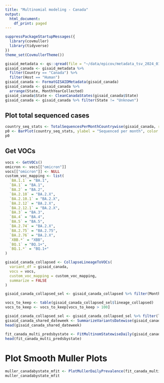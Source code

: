 ```yaml
---
title: "Multinomial modeling - Canada"
output:
  html_document:
    df_print: paged
---
```



```r
suppressPackageStartupMessages({
  library(covmuller)
  library(tidyverse)
})
theme_set(CovmullerTheme())
```

```r
gisaid_metadata <- qs::qread(file = "~/data/epicov/metadata_tsv_2024_01_04.qs")
gisaid_canada <- gisaid_metadata %>%
  filter(Country == "Canada") %>%
  filter(Host == "Human")
gisaid_canada <- FormatGISAIDMetadata(gisaid_canada)
gisaid_canada <- gisaid_canada %>%
  arrange(State, MonthYearCollected)
gisaid_canada$State <- CleanCanadaStates(gisaid_canada$State)
gisaid_canada <- gisaid_canada %>% filter(State != "Unknown")
```
## Plot total sequenced cases


```r
country_seq_stats <- TotalSequencesPerMonthCountrywise(gisaid_canada, rename_country_as_state = TRUE)
p0 <- BarPlot(country_seq_stats, ylabel = "Sequenced per month", color = "slateblue1", label_si = TRUE, xangle = 90, title = "Canada")
p0
```

## Get VOCs

```r
vocs <- GetVOCs()
omicron <- vocs[["omicron"]]
vocs[["omicron"]] <- NULL
custom_voc_mapping <- list(
  `BA.1.1` = "BA.1",
  `BA.1` = "BA.1",
  `BA.2` = "BA.2",
  `BA.2.10` = "BA.2.X",
  `BA.2.10.1` = "BA.2.X",
  `BA.2.12` = "BA.2.X",
  `BA.2.12.1` = "BA.2.X",
  `BA.3` = "BA.3",
  `BA.4` = "BA.4",
  `BA.5` = "BA.5",
  `BA.2.74` = "BA.2.X",
  `BA.2.75` = "BA.2.75",
  `BA.2.76` = "BA.2.X",
  `XBB.*` = "XBB",
  `BQ.1` = "BQ.1+",
  `BQ.1.*` = "BQ.1+"
)
```


```r
gisaid_canada_collapsed <- CollapseLineageToVOCs(
  variant_df = gisaid_canada,
  vocs = vocs,
  custom_voc_mapping = custom_voc_mapping,
  summarize = FALSE
)

gisaid_canada_collapsed_sel <- gisaid_canada_collapsed %>% filter(MonthYearCollected >= "Oct 2022")

vocs_to_keep <- table(gisaid_canada_collapsed_sel$lineage_collapsed)
vocs_to_keep <- vocs_to_keep[vocs_to_keep > 100]

gisaid_canada_collapsed_sel <- gisaid_canada_collapsed_sel %>% filter(lineage_collapsed %in% names(vocs_to_keep))
gisaid_canada_shared_dateweek <- SummarizeVariantsDatewise(gisaid_canada_collapsed_sel, by_state = TRUE)
head(gisaid_canada_shared_dateweek)
```

```r
fit_canada_multi_predsbystate <- FitMultinomStatewiseDaily(gisaid_canada_shared_dateweek)
head(fit_canada_multi_predsbystate)
```

# Plot Smooth Muller Plots

```r
muller_canadabystate_mfit <- PlotMullerDailyPrevalence(fit_canada_multi_predsbystate, ncol = 3)
muller_canadabystate_mfit
```
